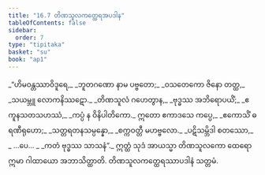 ```yaml
---
title: "16.7 တိဏသူလကတ္ထေရအပဒါန"
tableOfContents: false
sidebar:
  order: 7
type: "tipitaka"
basket: "su"
book: "ap1"
---
```



<DynamicBreadcrumb />

<Division number="35" book="ap1" e="ch" v="20" p="197">

<Paragraph number="2399" type="verses" book="ap1">
_“ဟိမဝန္တဿာဝိဒူရေ,_  
_ဘူတဂဏော နာမ ပဗ္ဗတော;_  
_ဝသတေကော ဇိနော တတ္ထ,_  
_သယမ္ဘူ လောကနိဿဋော._  

</Paragraph>

</Division>
<Division number="36" book="ap1" e="ch" v="20" p="197">

<Paragraph number="2400" type="verses" book="ap1">
_တိဏသူလံ ဂဟေတွာန,_  
_ဗုဒ္ဓဿ အဘိရောပယိံ;_  
_ဧကူနသတသဟဿံ,_  
_ကပ္ပံ န ဝိနိပါတိကော._  

</Paragraph>

</Division>
<Division number="37" book="ap1" e="ch" v="20" p="197">

<Paragraph number="2401" type="verses" book="ap1">
ဣတော ဧကာဒသေ ကပ္ပေ,_  
_ဧကောသိံ ဓရဏီရုဟော;_  
_သတ္တရတနသမ္ပန္နော,_  
_စက္ကဝတ္တီ မဟဗ္ဗလော._  

</Paragraph>

</Division>
<Division number="38" book="ap1" e="ch" v="20" p="198">

<Paragraph number="2402" type="verses" book="ap1">
_ပဋိသမ္ဘိဒါ စတဿော,_  
_ …ပေ… _  
_ကတံ ဗုဒ္ဓဿ သာသနံ”._  

</Paragraph>

<Paragraph number="2403" book="ap1">
ဣတ္ထံ သုဒံ အာယသ္မာ တိဏသူလကော ထေရော ဣမာ ဂါထာယော အဘာသိတ္ထာတိ.

</Paragraph>
</Division>

<Paragraph number="2404" type="center" book="ap1">
တိဏသူလကတ္ထေရဿာပဒါနံ သတ္တမံ.
</Paragraph>